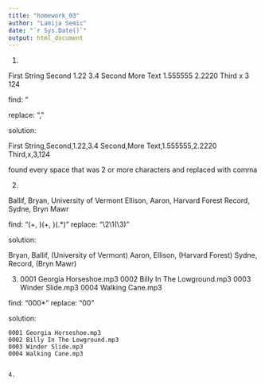 ```yaml
---
title: "homework_03"
author: "Lamija Semic"
date: "`r Sys.Date()`"
output: html_document
---
```


1.

First String    Second      1.22      3.4
Second          More Text   1.555555  2.2220
Third           x           3         124

find: "\s{2,}

replace: ","

solution:

First String,Second,1.22,3.4
Second,More Text,1.555555,2.2220
Third,x,3,124


found every space that was 2 or more characters and replaced with comma


2.

Ballif, Bryan, University of Vermont
Ellison, Aaron, Harvard Forest
Record, Sydne, Bryn Mawr

find: "(\w+, )(\w+, )(\w.*)"
replace: "\2\1(\3)"


solution:

Bryan, Ballif, (University of Vermont)
Aaron, Ellison, (Harvard Forest)
Sydne, Record, (Bryn Mawr)



3. 
0001 Georgia Horseshoe.mp3 0002 Billy In The Lowground.mp3 0003 Winder Slide.mp3 0004 Walking Cane.mp3


find: "000*"
replace: "\n\t000"


solution:

	0001 Georgia Horseshoe.mp3 
	0002 Billy In The Lowground.mp3 
	0003 Winder Slide.mp3 
	0004 Walking Cane.mp3
	
	
	4. 
